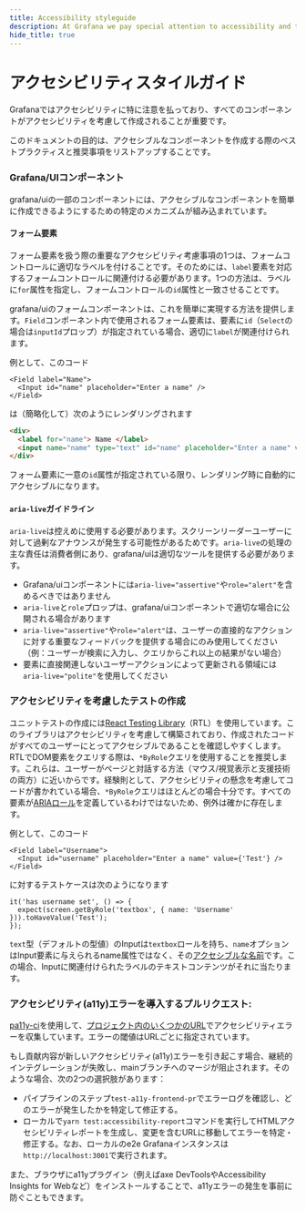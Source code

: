 ```yaml
---
title: Accessibility styleguide
description: At Grafana we pay special attention to accessibility and that's why it's important that all components are written with it in mind.
hide_title: true
---
```



# アクセシビリティスタイルガイド <Badge text='ready' color='green'></Badge>

Grafanaではアクセシビリティに特に注意を払っており、すべてのコンポーネントがアクセシビリティを考慮して作成されることが重要です。

このドキュメントの目的は、アクセシブルなコンポーネントを作成する際のベストプラクティスと推奨事項をリストアップすることです。

### Grafana/UIコンポーネント

grafana/uiの一部のコンポーネントには、アクセシブルなコンポーネントを簡単に作成できるようにするための特定のメカニズムが組み込まれています。

#### フォーム要素

フォーム要素を扱う際の重要なアクセシビリティ考慮事項の1つは、フォームコントロールに適切なラベルを付けることです。そのためには、`label`要素を対応するフォームコントロールに関連付ける必要があります。1つの方法は、ラベルに`for`属性を指定し、フォームコントロールの`id`属性と一致させることです。

grafana/uiのフォームコンポーネントは、これを簡単に実現する方法を提供します。`Field`コンポーネント内で使用されるフォーム要素は、要素に`id`（`Select`の場合は`inputId`プロップ）が指定されている場合、適切に`label`が関連付けられます。

例として、このコード

```tsx
<Field label="Name">
  <Input id="name" placeholder="Enter a name" />
</Field>
```

は（簡略化して）次のようにレンダリングされます

```html
<div>
  <label for="name"> Name </label>
  <input name="name" type="text" id="name" placeholder="Enter a name" value="" />
</div>
```

フォーム要素に一意の`id`属性が指定されている限り、レンダリング時に自動的にアクセシブルになります。

#### `aria-live`ガイドライン

`aria-live`は控えめに使用する必要があります。スクリーンリーダーユーザーに対して過剰なアナウンスが発生する可能性があるためです。`aria-live`の処理の主な責任は消費者側にあり、grafana/uiは適切なツールを提供する必要があります。

- Grafana/uiコンポーネントには`aria-live="assertive"`や`role="alert"`を含めるべきではありません
- `aria-live`と`role`プロップは、grafana/uiコンポーネントで適切な場合に公開される場合があります
- `aria-live="assertive"`や`role="alert"`は、ユーザーの直接的なアクションに対する重要なフィードバックを提供する場合にのみ使用してください（例：ユーザーが検索に入力し、クエリからこれ以上の結果がない場合）
- 要素に直接関連しないユーザーアクションによって更新される領域には`aria-live="polite"`を使用してください

### アクセシビリティを考慮したテストの作成

ユニットテストの作成には[React Testing Library](https://testing-library.com/docs/react-testing-library/intro)（RTL）を使用しています。このライブラリはアクセシビリティを考慮して構築されており、作成されたコードがすべてのユーザーにとってアクセシブルであることを確認しやすくします。RTLでDOM要素をクエリする際は、`*ByRole`クエリを使用することを推奨します。これらは、ユーザーがページと対話する方法（マウス/視覚表示と支援技術の両方）に近いからです。経験則として、アクセシビリティの懸念を考慮してコードが書かれている場合、`*ByRole`クエリはほとんどの場合十分です。すべての要素が[ARIAロール](https://www.w3.org/TR/html-aria/#docconformance)を定義しているわけではないため、例外は確かに存在します。

例として、このコード

```tsx
<Field label="Username">
  <Input id="username" placeholder="Enter a name" value={'Test'} />
</Field>
```

に対するテストケースは次のようになります

```tsx
it('has username set', () => {
  expect(screen.getByRole('textbox', { name: 'Username' })).toHaveValue('Test');
});
```

`text`型（デフォルトの型値）のInputは`textbox`ロールを持ち、`name`オプションはInput要素に与えられるname属性ではなく、その[アクセシブルな名前](https://www.tpgi.com/what-is-an-accessible-name/)です。この場合、Inputに関連付けられたラベルのテキストコンテンツがそれに当たります。

### アクセシビリティ(a11y)エラーを導入するプルリクエスト:

[pa11y-ci](https://github.com/pa11y/pa11y-ci)を使用して、[プロジェクト内のいくつかのURL](https://github.com/grafana/grafana/issues/36555)でアクセシビリティエラーを収集しています。エラーの閾値はURLごとに指定されています。

もし貢献内容が新しいアクセシビリティ(a11y)エラーを引き起こす場合、継続的インテグレーションが失敗し、mainブランチへのマージが阻止されます。そのような場合、次の2つの選択肢があります：

- パイプラインのステップ`test-a11y-frontend-pr`でエラーログを確認し、どのエラーが発生したかを特定して修正する。
- ローカルで`yarn test:accessibility-report`コマンドを実行してHTMLアクセシビリティレポートを生成し、変更を含むURLに移動してエラーを特定・修正する。なお、ローカルのe2e Grafanaインスタンスは`http://localhost:3001`で実行されます。

また、ブラウザにa11yプラグイン（例えばaxe DevToolsやAccessibility Insights for Webなど）をインストールすることで、a11yエラーの発生を事前に防ぐこともできます。